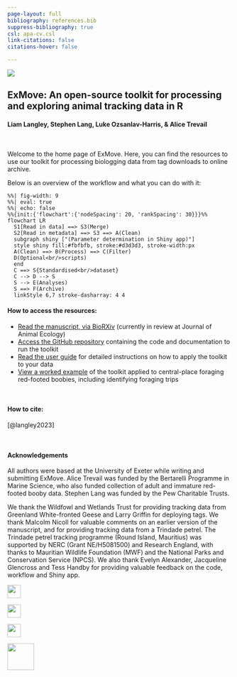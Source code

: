 ```yaml
---
page-layout: full
bibliography: references.bib
suppress-bibliography: true
csl: apa-cv.csl
link-citations: false
citations-hover: false

---
```


::: grid
::: {.g-col-12 .g-col-md-3}
![](images/ExMove_hex_sticker.png)
:::

::: {.g-col-12 .g-col-md-9}
## ExMove: An open-source toolkit for processing and exploring animal tracking data in R

#### Liam Langley, Stephen Lang, Luke Ozsanlav-Harris, & Alice Trevail

:::
:::

 

Welcome to the home page of ExMove. Here, you can find the resources to use our toolkit for processing biologging data from tag downloads to online archive.

Below is an overview of the workflow and what you can do with it:

```mermaid
%%| fig-width: 9
%%| eval: true
%%| echo: false
%%{init:{'flowchart':{'nodeSpacing': 20, 'rankSpacing': 30}}}%%
flowchart LR
  S1[Read in data] ==> S3(Merge)
  S2[Read in metadata] ==> S3 ==> A(Clean)
  subgraph shiny ["(Parameter determination in Shiny app)"]
  style shiny fill:#fbfbfb, stroke:#d3d3d3, stroke-width:px
  A(Clean) ==> B(Process) ==> C(Filter)
  D(Optional<br/>scripts)
  end
  C ==> S{Standardised<br/>dataset}
  C --> D --> S
  S --> E(Analyses)
  S ==> F(Archive)
  linkStyle 6,7 stroke-dasharray: 4 4
```

#### How to access the resources:

-   [Read the manuscript, via BioRXiv](https://www.biorxiv.org/content/10.1101/2023.05.16.540922v1) (currently in review at Journal of Animal Ecology)
-   [Access the GitHub repository](https://github.com/ExMove/ExMove) containing the code and documentation to run the toolkit
-   [Read the user guide](User_guide.html) for detailed instructions on how to apply the toolkit to your data
-   [View a worked example](Worked_example.html) of the toolkit applied to central-place foraging red-footed boobies, including identifying foraging trips

 

#### How to cite:

[@langley2023]

 

#### Acknowledgements

All authors were based at the University of Exeter while writing and submitting ExMove. Alice Trevail was funded by the Bertarelli Programme in Marine Science, who also funded collection of adult and immature red-footed booby data. Stephen Lang was funded by the Pew Charitable Trusts. 

We thank the Wildfowl and Wetlands Trust for providing tracking data from Greenland White-fronted Geese and Larry Griffin for deploying tags. We thank Malcolm Nicoll for valuable comments on an earlier version of the manuscript, and for providing tracking data from a Trindade petrel. The Trindade petrel tracking programme (Round Island, Mauritius) was supported by NERC (Grant NE/H5081500) and Research England, with thanks to Mauritian Wildlife Foundation (MWF) and the National Parks and Conservation Service (NPCS). We also thank Evelyn Alexander, Jacqueline Glencross and Tess Handby for providing valuable feedback on the code, workflow and Shiny app.

::: {layout-ncol=4}
![](images/logo_UoE.png){height=30}

![](images/logo_marine_science.jpg){height=30}

![](images/logo_bertarelli_foundation.png){height=30}

![](images/logo_wildfowl-wetland-trust.png){width=60}

:::

